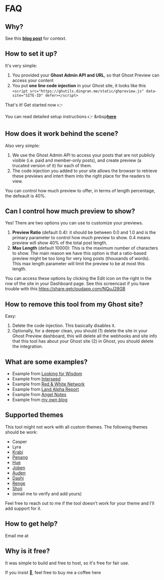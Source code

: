 

<NextBreadcrumb pageName='FAQ' pagepath='faq' />

# FAQ

## Why?

See this [**blog post**](https://www.dingran.me/members-only-content-preview/) for context.

## How to set it up?

It's very simple:

1. You provided your **Ghost Admin API and URL**, so that Ghost Preview can access your content
2. You put **one line code injection** in your Ghost site, it looks like this `<script src="https://ghutils.dingran.me/static/ghpreview.js" data-site="SITE-ID" defer></script>`

<HStack>
  <div> That's it! Get started now 👉 </div>
  <LoginButtons />
</HStack>

You can read detailed setup instructions 👉 &nbsp[**here**](https://www.dingran.me/ghost-preview-setup/)

## How does it work behind the scene?

Also very simple:

1. We use the Ghost Admin API to access your posts that are not publicly visible (i.e. paid and member-only posts), and create preview (a trucated version of it) for each of them.
2. The code injection you added to your site allows the browser to retrieve these previews and intert them into the right place for the readers to view.

You can control how much preview to offer, in terms of length percentage, the defeault is 40%.

## Can I control how much preview to show?

Yes! There are two options you can use to customize your previews.

1. **Preview Ratio** (default 0.4): it should be between 0.0 and 1.0 and is the primary parameter to control how much preview to show. 0.4 means preview will show 40% of the total post length.
2. **Max Length** (default 10000): This is the maximum number of characters to show. The main reason we have this option is that a ratio-based preview might be too long for very long posts (thousands of words). This max length parameter will limit the preview to be at most this length.

You can access these options by clicking the Edit icon on the right in the row of the site in your Dashboard page. See this screencast if you have trouble with this https://share.getcloudapp.com/NQuJ28GB

## How to remove this tool from my Ghost site?

Easy:

1. Delete the code injection. This basically disables it.
2. Optionally, for a deeper clean, you should (1) delete the site in your Ghost Preview dashboard, this will delete all the webhooks and site info that this tool has about your Ghost site (2) in Ghost, you should delete the integration.

## What are some examples?

- Example from [Looking for Wisdom](https://www.lookingforwisdom.com/courses/s01-7-the-science-of-wisdom/)
- Example from [Interseed](https://interseed.ghost.io/apeel-coatings-to-make-fruit-last-longer/)
- Example from [Red & White Network](https://redwhitenetwork.com/curious-case-of-kevin-keatts/)
- Example from [Land Alpha Report](https://landalphareport.com/the-frustration-with-ghana-land-agents/)
- Example from [Angel Notes](https://www.angelnotes.co/sapientx-deal-analysis/)
- Example from [my own blog](https://www.dingran.me/memberonly-preview-demo/)

## Supported themes

This tool might not work with all custom themes. The following themes should be work:

- Casper
- Lyra
- [Krabi](https://aspirethemes.com/themes/krabi)
- [Penang](https://aspirethemes.com/themes/penang)
- [Hue](https://aspirethemes.com/themes/hue)
- [Joben](https://bironthemes.com/themes/joben-ghost/)
- [Auden](https://bironthemes.com/themes/auden-ghost/)
- [Dashi](https://bironthemes.com/themes/dashi-ghost/)
- [Renge](https://fueko.net/#renge)
- [Shoji](https://fueko.net/#shoji)
- (email me to verify and add yours)

Feel free to reach out to me if the tool doesn't work for your theme and I'll add support for it.

## How to get help?

<p>
  Email me at <HiddenEmail />
</p>

## Why is it free?

It was simple to build and free to host, so it's free for fair use.

<HStack>
  <div>If you insist 🤩, feel free to buy me a coffee here</div>
  <BMAC />
</HStack>
